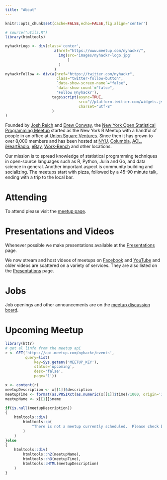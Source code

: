 ```yaml
---
title: "About"
---
```


```r
knitr::opts_chunk$set(cache=FALSE,echo=FALSE,fig.align='center')
```

```r
# source("utils.R")
library(htmltools)
```

```r
nyhackrLogo <- div(class='center', 
                      a(href="https://www.meetup.com/nyhackr/", 
                        img(src='images/nyhackr-logo.jpg'
                            )
                        )
                      )
nyhackrFollow <- div(a(href="https://twitter.com/nyhackr", 
                       class="twitter-follow-button", 
                       `data-show-screen-name`="false", 
                       `data-show-count`="false", 
                       'Follow @nyhackr'),
                     tags$script(async=TRUE, 
                                 src="//platform.twitter.com/widgets.js", 
                                 charset="utf-8"
                     )
)
```

Founded by [Josh Reich](https://www.meetup.com/nyhackr/members/8912279/) and [Drew Conway](https://www.meetup.com/nyhackr/members/9179090/), the [New York Open Statistical Programming Meetup](https://www.meetup.com/nyhackr/) started as the New York R Meetup with a handful of people in an office at [Union Square Ventures](https://www.usv.com/).  Since then it has grown to over 8,000 members and has been hosted at [NYU](www.nyu.edu), [Columbia](columbia.edu), [AOL](http://www.aol.com/), [iHeartRadio](https://www.iheart.com/), [eBay](ebaynyc.com), [Work-Bench](https://www.work-bench.com/) and other locations.

Our mission is to spread knowledge of statistical programming techniques in open-source languages such as R, Python, Julia and Go, and data science in general.  Another important aspect is community building and socializing.  The meetups start with pizza, followed by a 45-90 minute talk, ending with a trip to the local bar.

# Attending

To attend please visit the [meetup page](https://www.meetup.com/nyhackr).

# Presentations and Videos

Whenever possible we make presentations available at the [Presentations](presentations.html) page.

We now stream and host videos of meetups on [Facebook](https://www.facebook.com/pg/LanderAnalytics/videos/) and [YouTube](https://www.youtube.com/channel/UC2-hKemnrmVCH_29duyJ26A) and older videos are scattered on a variety of services.  They are also listed on the [Presentations](presentations.html) page.

# Jobs

Job openings and other announcements are on the [meetup discussion board](https://www.meetup.com/nyhackr/messages/boards/).

# Upcoming Meetup

```r
library(httr)
# get al linfo from the meetup api
r <- GET('https://api.meetup.com/nyhackr/events', 
         query=list(
             key=Sys.getenv('MEETUP_KEY'), 
             status='upcoming', 
             desc='false', 
             page='1'))

x <- content(r)
meetupDescription <- x[[1]]$description
meetupTime <- format(as.POSIXct(as.numeric(x[[1]]$time)/1000, origin='1970-01-01 00:00:00'), '%B %e, %Y %r')
meetupName <- x[[1]]$name

if(is.null(meetupDescription))
{
    htmltools::div(
        htmltools::p(
            "There is not a meetup currently scheduled.  Please check back soon."
        )
    )
}else
{
    htmltools::div(
        htmltools::h2(meetupName),
        htmltools::h3(meetupTime),
        htmltools::HTML(meetupDescription)
    )
}
```
